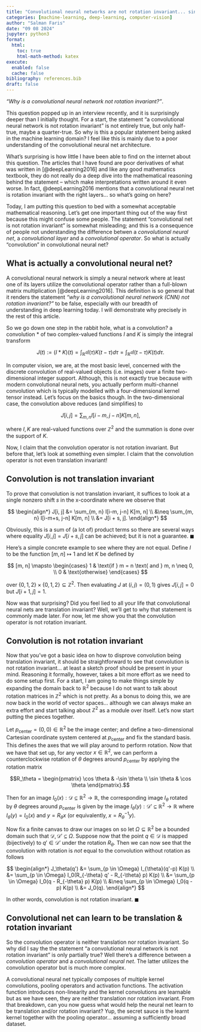 ```yaml
---
title: "Convolutional neural networks are not rotation invariant... since when?"
categories: [machine-learning, deep-learning, computer-vision]
author: "Salman Faris"
date: "09 08 2024"
jupyter: python3
format:
  html:
    toc: true
    html-math-method: katex
execute: 
  enabled: false
  cache: false
bibliography: references.bib
draft: false
---
```


_"Why is a convolutional neural network not rotation invariant?"_. 

This question popped up in an interview recently, and it is surprisingly deeper than I initially thought. For a start, the statement "a convolutional neural network is not rotation invariant" is not entirely true, but only half-true, maybe a quarter-true. So why is this a popular statement being asked in the machine learning domain? I feel like this is mainly due to a poor understanding of the convolutional neural net architecture.

What's surprising is how little I have been able to find on the internet about this question. The articles that I have found are poor derivatives of what was written in [@deepLearning2016] and like any good mathematics textbook, they do not really do a deep dive into the mathematical reasoning behind the statement – which make interpretations written around it even worse. In fact, @deepLearning2016 mentions that a convolutional neural net is rotation invariant with the right layers... so what's going on here?

Today, I am putting this question to bed with a somewhat acceptable mathematical reasoning. Let's get one important thing out of the way first because this might confuse some people. The statement "convolutional net is not rotation invariant" is somewhat misleading; and this is a consequence of people not understanding the difference betwen a _convolutional neural net_, a _convolutional layer_ and a _convolutional operator_. So what is actually "convolution" in convolutional neural net?

## What is actually a convolutional neural net?

A convolutional neural network is simply a neural network where at least one of its layers utilize the convolutional operator rather than a full-blown matrix multiplication [@deepLearning2016]. This definition is so general that it renders the statement _"why is a convolutional neural network (CNN) not rotation invariant?"_ to be false, especially with our breadth of understanding in deep learning today. I will demonstrate why precisely in the rest of this article.

So we go down one step in the rabbit hole, what is a convolution? a convolution $*$ of two complex-valued functions $I$ and $K$ is simply the integral transform

$$J(t) := (I * K)(t) = \int_{\mathbb{R}^d} I(\tau) K(t - \tau) d\tau = \int_{\mathbb{R}^d} I(t - \tau) K(t) d\tau.$$

In computer vision, we are, at the most basic level, concerned with the discrete convolution of real-valued objects (i.e. images) over a finite two-dimensional integer support. Although, this is not exactly true because with modern convolutional neural nets, you actually perform multi-channel convolution which is typically modelled with a four-dimensional kernel tensor instead. Let's focus on the basics though. In the two-dimensional case, the convolution above reduces (and simplifies) to

$$J[i, j] = \sum_{m, n} I[i- m, j- n] K[m, n],$$

where $I, K$ are real-valued functions over $\mathbb{Z}^2$ and the summation is done over the support of $K$.

Now, I claim that the convolution operator is not rotation invariant. But before that, let's look at something even simpler. I claim that the convolution operator is not even translation invariant!

## Convolution is not translation invariant

To prove that convolution is not translation invariant, it suffices to look at a single nonzero shift $s$ in the x-coordinate where we observe that

$$
\begin{align*}
J[i, j] 
&= \sum_{m, n} I[i-m, j-n] K[m, n] \\ 
&\neq \sum_{m, n} I[i-m+s, j-n] K[m, n] \\
&= J[i + s, j].
\end{align*}
$$

Obviously, this is a sum of (a lot of) product terms so there are several ways where equality $J[i,j] = J[i + s, j]$ can be achieved; but it is not a guarantee. $\blacksquare$ 

Here's a simple concrete example to see where they are not equal. Define $I$ to be the function $[m, n] \mapsto 1$ and let $K$ be defined by

$$
[m, n] \mapsto
\begin{cases}
1 & \text{if } m = n \text{ and } m, n \neq 0, \\
0 & \text{otherwise}
\end{cases}
$$

over $\{ 0, 1, 2\} \times \{ 0, 1, 2 \} \subseteq \mathbb{Z}^2$. Then evaluating $J$ at $(i, j) = (0, 1)$ gives $J[i, j] = 0$ but $J[i+1, j] = 1$.

Now was that surprising? Did you feel lied to all your life that convolutional neural nets are translation invariant? Well, we'll get to why that statement is commonly made later. For now, let me show you that the convolution operator is not rotation invariant.

## Convolution is not rotation invariant

Now that you've got a basic idea on how to disprove convolution being translation invariant, it should be straightforward to see that convolution is not rotation invariant... at least a sketch proof should be present in your mind. Reasoning it formally, however, takes a bit more effort as we need to do some setup first. For a start, I am going to make things simple by expanding the domain back to $\mathbb{R}^2$ because I do not want to talk about rotation matrices in $\mathbb{Z}^2$ which is not pretty. As a bonus to doing this, we are now back in the world of vector spaces... although we can always make an extra effort and start talking about $\mathbb{Z}^2$ as a module over itself. Let's now start putting the pieces together.

Let $p_{\mathrm{center}} = (0, 0) \in \mathbb{R}^2$ be the image center; and define a two-dimensional Cartesian coordinate system centered at $p_{\mathrm{center}}$ and fix the standard basis. This defines the axes that we will play around to perform rotation. Now that we have that set up, for any vector $x \in \mathbb{R}^2$, we can perform a counterclockwise rotation of $\theta$ degrees around $p_{\mathrm{center}}$ by applying the rotation matrix

$$R_\theta = \begin{pmatrix} \cos \theta & -\sin \theta \\ \sin \theta & \cos \theta \end{pmatrix}.$$


Then for an image $I_0(x): \mathcal{D} \subseteq \mathbb{R}^2 \to \mathbb{R}$, 
the corresponding image $I_\theta$ rotated by $\theta$ degrees around $p_{\mathrm{center}}$ is given by the image $I_\theta(y): \mathcal{D}' \subseteq \mathbb{R}^2 \to \mathbb{R}$ where $I_\theta(y) = I_0(x)$ and $y = R_\theta x$ (or equivalently, $x = R_\theta^{-1} y$).


Now fix a finite canvas to draw our images on so let $\Omega \subseteq \mathbb{R}^2$ be a bounded domain such that $\mathcal{D}, \mathcal{D'} \subseteq \Omega$. Suppose now that the point $q \in \mathcal{D}$ is mapped (bijectively) to $q' \in \mathcal{D}'$ under the rotation $R_\theta$. Then we can now see that the convolution with rotation is _not_ equal to the convolution without rotation as follows

$$
\begin{align*}
J_\theta(q') &= \sum_{p \in \Omega} I_{\theta}(q'-p) K(p) \\
&= \sum_{p \in \Omega} I_0(R_{-\theta} q' - R_{-\theta} p) K(p) \\
&= \sum_{p \in \Omega} I_0(q - R_{-\theta} p) K(p) \\
&\neq \sum_{p \in \Omega} I_0(q - p) K(p) \\
&= J_0(q).
\end{align*}
$$

In other words, convolution is not rotation invariant. $\blacksquare$

## Convolutional net can learn to be translation & rotation invariant

So the convolution operator is neither translation nor rotation invariant. So why did I say the the statement "a convolutional neural network is not rotation invariant" is only partially true? Well there's a difference between a _convolution operator_ and a _convolutional neural net_. The latter utilizes the convolution operator but is much more complex. 

A convolutional neural net typically composes of multiple kernel convolutions, pooling operators and activation functions. The activation function introduces non-linearity and the kernel convolutions are learnable but as we have seen, they are neither translation nor rotation invariant. From that breakdown, can you now guess what would help the neural net learn to be translation and/or rotation invariant? Yup, the secret sauce is the learnt kernel together with the pooling operator... assuming a sufficiently broad dataset.



<!-- ref: https://datascience.stackexchange.com/a/16077/101162 -->